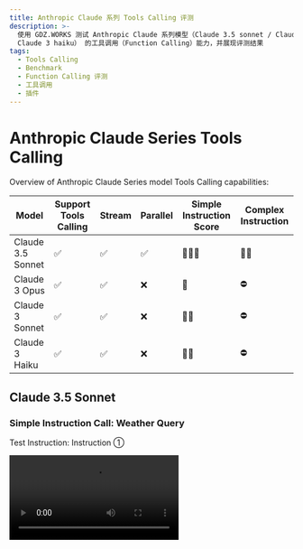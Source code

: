 ```yaml
---
title: Anthropic Claude 系列 Tools Calling 评测
description: >-
  使用 GDZ.WORKS 测试 Anthropic Claude 系列模型（Claude 3.5 sonnet / Claude 3 Opus /
  Claude 3 haiku） 的工具调用（Function Calling）能力，并展现评测结果
tags:
  - Tools Calling
  - Benchmark
  - Function Calling 评测
  - 工具调用
  - 插件
---
```


# Anthropic Claude Series Tools Calling

Overview of Anthropic Claude Series model Tools Calling capabilities:

| Model             | Support Tools Calling | Stream | Parallel | Simple Instruction Score | Complex Instruction |
| ----------------- | --------------------- | ------ | -------- | ------------------------ | ------------------- |
| Claude 3.5 Sonnet | ✅                     | ✅      | ✅        | 🌟🌟🌟                   | 🌟🌟                |
| Claude 3 Opus     | ✅                     | ✅      | ❌        | 🌟                       | ⛔️                  |
| Claude 3 Sonnet   | ✅                     | ✅      | ❌        | 🌟🌟                     | ⛔️                  |
| Claude 3 Haiku    | ✅                     | ✅      | ❌        | 🌟🌟                     | ⛔️                  |

## Claude 3.5 Sonnet

### Simple Instruction Call: Weather Query

Test Instruction: Instruction ①

<Video src="https://github.com/lobehub/lobe-chat/assets/28616219/42a6980c-ea2a-44fd-b61f-a7989827f5a5" />

<details>
  <summary>Tools Calling Raw Output:</summary>

  ```yml
  ```
</details>

### Complex Instruction Call: Literary Map

Test Instruction: Instruction ②

<Video src="https://github.com/lobehub/lobe-chat/assets/28616219/a9a40899-d5f3-4ef2-aa08-922751b05ca6" />

From the above video:

1. Sonnet 3.5 supports Stream Tools Calling and Parallel Tools Calling;
2. In Stream Tools Calling, it is observed that creating long sentences will cause a delay (as seen in the Tools Calling raw output `[chunk 40]` and `[chunk 41]` with a delay of 6s). Therefore, there will be a relatively long waiting time at the beginning stage of Tools Calling.

<details>
  <summary>Tools Calling Raw Output:</summary>

  ```yml
  ```
</details>

## Claude 3 Opus

### Simple Instruction Call: Weather Query

Test Instruction: Instruction ①

<Video src="https://github.com/lobehub/lobe-chat/assets/28616219/0e120fa2-8410-4552-a947-5ab7a91d994d" />

From the above video:

1. Claude 3 Opus outputs a `<thinking>` tag at the beginning of Tools Calling, which is not very helpful for users and consumes more tokens;
2. Opus triggers Tools Calling twice, indicating that it does not support Parallel Tools Calling;
3. The raw output of Tools Calling shows that Opus also supports Stream Tools Calling.

<details>
  <summary>Tools Calling Raw Output:</summary>
</details>

### Complex Instruction Call: Literary Map

Test Instruction: Instruction ②

<Video src="https://github.com/lobehub/lobe-chat/assets/28616219/b2dc8cd9-2582-43fe-9121-29c20a1cdc7b" />

From the above video:

1. Combining with simple tasks, Opus will always output a `<thinking>` tag, which significantly impacts the user experience;
2. Opus outputs the prompts field as a string instead of an array, causing an error and preventing the plugin from being called correctly.

<details>
  <summary>Tools Calling Raw Output:</summary>
</details>

## Claude 3 Sonnet

### Simple Instruction Call: Weather Query

Test Instruction: Instruction ①

<Video src="https://github.com/lobehub/lobe-chat/assets/28616219/600becd5-7f12-4a9a-86c7-e5cca0db6b1b" />

From the above video, it can be seen that Claude 3 Sonnet triggers Tools Calling twice, indicating that it does not support Parallel Tools Calling.

<details>
  <summary>Tools Calling Raw Output:</summary>
</details>

### Complex Instruction Call: Literary Map

Test Instruction: Instruction ②

<Video src="https://github.com/lobehub/lobe-chat/assets/28616219/c150aa5f-36bc-40f2-a779-9c4fdcf2cd4c" />

From the above video, it can be seen that Sonnet 3 fails in the complex instruction call. The error is due to prompts being expected as an array but generated as a string.

<details>
  <summary>Tools Calling Raw Output:</summary>
</details>

## Claude 3 Haiku

<Video src="https://github.com/lobehub/lobe-chat/assets/28616219/02b3e872-735a-4928-8245-a90786acea8b" />

From the above video:

1. Claude 3 Haiku triggers Tools Calling twice, indicating that it also does not support Parallel Tools Calling;
2. Haiku does not provide a good response and directly calls the tool;

### Complex Instruction Call: Literary Map

Test Instruction: Instruction ②

<Video src="https://github.com/lobehub/lobe-chat/assets/28616219/d1e3f804-0b89-4b90-9d78-69aee0db1c4d" />

From the above video, it can be seen that Haiku 3 also fails in the complex instruction call. The error is the same as prompts generating a string instead of an array.

<details>
  <summary>Tools Calling Raw Output:</summary>
</details>
